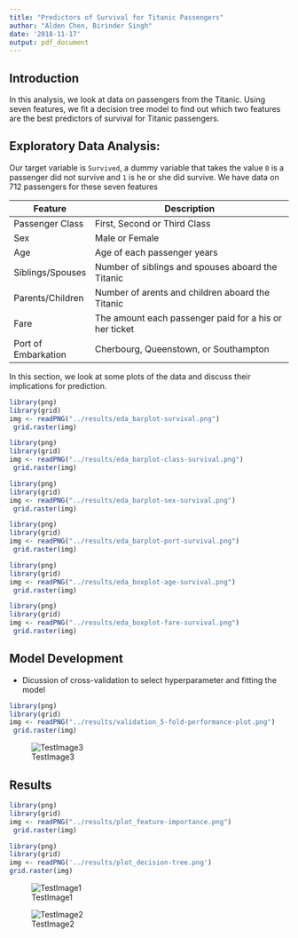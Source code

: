 ```yaml
---
title: "Predictors of Survival for Titanic Passengers"
author: "Alden Chen, Birinder Singh"
date: '2018-11-17'
output: pdf_document
---
```


## Introduction

In this analysis, we look at data on passengers from the Titanic. Using seven features, we fit a decision tree model to find out which two features are the best predictors of survival for Titanic passengers.

## Exploratory Data Analysis:

Our target variable is `Survived`, a dummy variable that takes the value `0` is a passenger did not survive and `1` is he or she did survive. We have data on 712 passengers for these seven features
  
|Feature	           |Description	                                    |
|--------------------|-------------------------------------------------|
|Passenger Class	   |First, Second or Third Class | 
|Sex	               |Male or Female |    
|Age                 |Age of each passenger years	|
|Siblings/Spouses	   |Number of siblings and spouses aboard the Titanic |
|Parents/Children	   |Number of arents and children aboard the Titanic |
|Fare	               |The amount each passenger paid for a his or her ticket |
|Port of Embarkation |Cherbourg, Queenstown, or Southampton |

In this section, we look at some plots of the data and discuss their implications for prediction.  



```r
library(png)
library(grid)
img <- readPNG("../results/eda_barplot-survival.png")
 grid.raster(img)
```


```r
library(png)
library(grid)
img <- readPNG("../results/eda_barplot-class-survival.png")
 grid.raster(img)
```

```r
library(png)
library(grid)
img <- readPNG("../results/eda_barplot-sex-survival.png")
 grid.raster(img)
```

```r
library(png)
library(grid)
img <- readPNG("../results/eda_barplot-port-survival.png")
 grid.raster(img)
```

```r
library(png)
library(grid)
img <- readPNG("../results/eda_boxplot-age-survival.png")
 grid.raster(img)
```

```r
library(png)
library(grid)
img <- readPNG("../results/eda_boxplot-fare-survival.png")
 grid.raster(img)
```  


## Model Development
- Dicussion of cross-validation to select hyperparameter and fitting the model  
  
```r
library(png)
library(grid)
img <- readPNG("../results/validation_5-fold-performance-plot.png")
 grid.raster(img)
```  

![TestImage3](../results/validation_5-fold-performance-plot.png)




## Results  

```r
library(png)
library(grid)
img <- readPNG("../results/plot_feature-importance.png")
 grid.raster(img)
```

```r
library(png)
library(grid)
img <- readPNG('../results/plot_decision-tree.png')
grid.raster(img)

```

![TestImage1](../results/plot_decision-tree.png)



![TestImage2](../results/plot_decision-tree.png)

